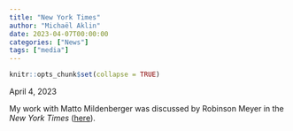 ```yaml
---
title: "New York Times"
author: "Michaël Aklin"
date: 2023-04-07T00:00:00
categories: ["News"]
tags: ["media"]
---
```


```r
knitr::opts_chunk$set(collapse = TRUE)
```

April 4, 2023

My work with Matto Mildenberger was discussed by Robinson Meyer in the _New York Times_ ([here](https://www.nytimes.com/2023/04/07/opinion/electric-vehicles-europe-trade-wars.html)).